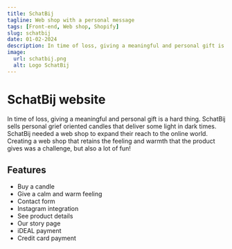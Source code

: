 ```yaml
---
title: SchatBij
tagline: Web shop with a personal message
tags: [Front-end, Web shop, Shopify]
slug: schatbij
date: 01-02-2024
description: In time of loss, giving a meaningful and personal gift is a hard thing. SchatBij sells personal grief oriented candles that deliver some light in dark times. SchatBij needed a web shop to expand their reach to the online world. Creating a web shop that retains the feeling and warmth that the product gives was a challenge, but also a lot of fun!
image:
  url: schatbij.png
  alt: Logo SchatBij
---
```


<DownloadButton title="Website" link="https://schatbij.nl" />

# SchatBij website

In time of loss, giving a meaningful and personal gift is a hard thing. SchatBij sells personal grief oriented candles that deliver some light in dark times. SchatBij needed a web shop to expand their reach to the online world. Creating a web shop that retains the feeling and warmth that the product gives was a challenge, but also a lot of fun!

## Features

<div class="collapsible">

- Buy a candle
- Give a calm and warm feeling
- Contact form
- Instagram integration
- See product details
- Our story page
- iDEAL payment
- Credit card payment

</div>
